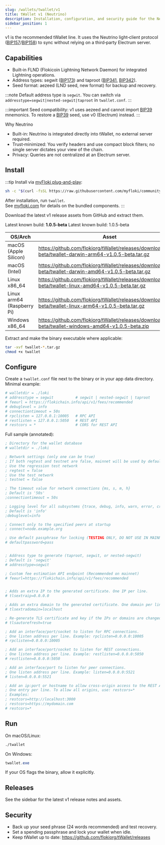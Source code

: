 ```yaml
---
slug: /wallets/twallet/v1
title: tWallet v1 (Neutrino)
description: Installation, configuration, and security guide for the Neutrino-powered tWallet v1 with Lightning integrations.
sidebar_position: 1
---
```


v1 is the recommended tWallet line. It uses the Neutrino light‑client protocol ([BIP157](https://bips.dev/157/)/[BIP158](https://bips.dev/158/)) to sync without relying on a third‑party Electrum server.

## Capabilities

- Built‑in FLND (Flokicoin Lightning Network Daemon) for integrated Lightning operations.
- Address types: segwit ([BIP173](https://bips.dev/173/)) and taproot ([BIP341](https://bips.dev/341/), [BIP342](https://bips.dev/342/)).
- Seed format: aezeed (LND seed, new format) for backup and recovery.

:::note
Default address type is `segwit`. You can switch via `addresstype=segwit|nested-segwit|taproot` in `twallet.conf`.
:::

:::important
Seed compatibility: v1 uses aezeed and cannot import [BIP39](https://bips.dev/39/) mnemonics. To restore a [BIP39](https://bips.dev/39/) seed, use v0 (Electrum) instead.
:::

Why Neutrino
- Built-in: Neutrino is integrated directly into tWallet, no external server required.
- Trust‑minimized: You verify headers and use compact block filters; no single server dictates your view of the chain.
- Privacy: Queries are not centralized at an Electrum server.

## Install

:::tip
Install via [myFloki plug-and-play](https://myfloki.com):
```bash
sh -c "$(curl -fsSL https://raw.githubusercontent.com/myfloki/community-tools/main/downloader.sh)"
```

After installation, run `twallet`.  
See [myfloki.com](https://myfloki.com) for details on the bundled components.
:::

Download the latest v1 release assets from GitHub and extract them.

Latest known build: **1.0.5-beta**
Latest known build: 1.0.5-beta

| OS/Arch | Asset |
| --- | --- |
| macOS (Apple Silicon) | https://github.com/flokiorg/tWallet/releases/download/1.0.5-beta/twallet-darwin-arm64-v1.0.5-beta.tar.gz |
| macOS (Intel) | https://github.com/flokiorg/tWallet/releases/download/1.0.5-beta/twallet-darwin-amd64-v1.0.5-beta.tar.gz |
| Linux x86_64 | https://github.com/flokiorg/tWallet/releases/download/1.0.5-beta/twallet-linux-amd64-v1.0.5-beta.tar.gz |
| Linux arm64 (Raspberry Pi) | https://github.com/flokiorg/tWallet/releases/download/1.0.5-beta/twallet-linux-arm64-v1.0.5-beta.tar.gz |
| Windows x86_64 | https://github.com/flokiorg/tWallet/releases/download/1.0.5-beta/twallet-windows-amd64-v1.0.5-beta.zip |

Extract and make the binary executable where applicable:

```bash
tar -xvf twallet-*.tar.gz
chmod +x twallet
```

## Configure

Create a `twallet.conf` file next to the binary or in your app data directory. Minimal example:

```ini title="twallet.conf (v1 minimal)"
# walletdir = ./loki
# addresstype = segwit          # segwit | nested-segwit | taproot
# feeurl = https://flokichain.info/api/v1/fees/recommended
# debuglevel = info
# connectiontimeout = 50s
# rpclisten = 127.0.0.1:10005   # RPC API
# restlisten = 127.0.0.1:5050   # REST API
# restcors = *                  # CORS for REST API
```

Full sample (annotated):

```ini title="Full sample (v1)"
; Directory for the wallet database
# walletdir = ./loki

; Network settings (only one can be true)
; If both regtest and testnet are false, mainnet will be used by default.
; Use the regression test network
; regtest = false
; Use the test network
; testnet = false

; The timeout value for network connections {ms, s, m, h}
; Default is '50s'
;connectiontimeout = 50s

; Logging level for all subsystems {trace, debug, info, warn, error, critical}
; Default is 'info'
;debuglevel=info

; Connect only to the specified peers at startup
; connect=node.example.org

; Use default passphrase for locking (TESTING ONLY, DO NOT USE IN MAINNET OR PRODUCTION ENVIRONMENTS)
# defaultpassword=pass


; Address type to generate (taproot, segwit, or nested-segwit)
; Default is 'segwit'
# addresstype=segwit

; Custom fee estimation API endpoint (Recommended on mainnet)
# feeurl=https://flokichain.info/api/v1/fees/recommended


; Adds an extra IP to the generated certificate. One IP per line.
# tlsextraip=0.0.0.0

; Adds an extra domain to the generated certificate. One domain per line.
# tlsextradomain=localhost

; Re-generate TLS certificate and key if the IPs or domains are changed.
# tlsautorefresh=true

; Add an interface/port/socket to listen for RPC connections.
; One listen address per line. Example: rpclisten=0.0.0.0:10005
# rpclisten=0.0.0.0:10005

; Add an interface/port/socket to listen for REST connections.
; One listen address per line. Example: restlisten=0.0.0.0:5050
# restlisten=0.0.0.0:5050

; Add an interface/port to listen for peer connections.
; One listen address per line. Example: listen=0.0.0.0:5521
# listen=0.0.0.0:5521

; Add an ip:port or hostname to allow cross-origin access to the REST API.
; One entry per line. To allow all origins, use: restcors=*
; Examples:
; restcors=http://localhost:3000
; restcors=https://mydomain.com
# restcors=*
```

## Run

On macOS/Linux:

```bash
./twallet
```

On Windows:

```powershell
twallet.exe
```

If your OS flags the binary, allow it explicitly.

## Releases

See the sidebar for the latest v1 release notes and assets.

## Security
- Back up your seed phrase (24 words recommended) and test recovery.
- Set a spending passphrase and lock your wallet when idle.
- Keep tWallet up to date: https://github.com/flokiorg/tWallet/releases
